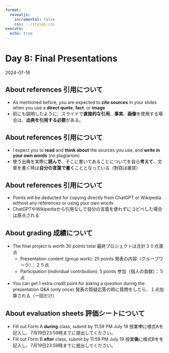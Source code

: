 ```yaml
---
format:
  revealjs:
    incremental: false
    css: ../styles.css
execute: 
  echo: true
---
```


# Day 8: Final Presentations

2024-07-18

## About references 引用について

- As mentioned before, you are expected to **cite sources** in your slides when you use a **direct quote**, **fact**, or **image**
- 前にも説明したように、スライドで**直接的な引用**、**事実**、**画像**を使用する場合は、**出典を引用する必要**がある。

## About references 引用について

- I expect you to **read** and **think about** the sources you use, and **write in your own words** (no plagiarism)
- 使う出典を実際に**読んで**、そこに書いてあることについてを自ら**考えて**、文章を書く時は**自分の言葉で書く**こととなっている（剽窃は厳禁）

## About references 引用について

- Points will be deducted for copying directly from ChatGPT or Wikipedia without any references or using your own words
- ChatGPTやWikipediaから引用なしで自分の言葉を使わずにコピペした場合は原点される

## About grading 成績について

- The final project is worth 30 points total 最終プロジェクトは合計３０点満点
  - Presentation content (group work): 25 points 発表の内容（グループワーク）：２５点
  - Participation (individual contribution): 5 points 参加（個人の貢献）：５点

- You can get 1 extra credit point for asking a question during the presentation Q&A (only once) 発表の質疑応答の時に質問をしたら、１点加算される（一回だけ）

## About evaluation sheets 評価シートについて

- Fill out Form A **during** class, submit by 11:59 PM July 19 授業**中**に様式Aを記入し、7月19日23:59時までに提出してください。
- Fill out Form B **after** class, submit by 11:59 PM July 19 授業**後**に様式Bをを記入し、7月19日23:59時までに提出してください。
